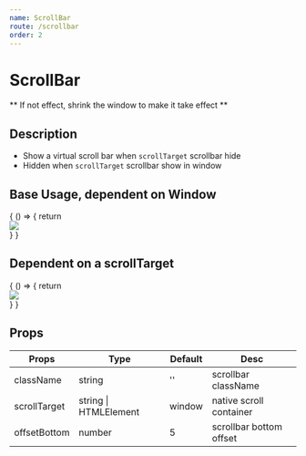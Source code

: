```yaml
---
name: ScrollBar
route: /scrollbar
order: 2
---
```


# ScrollBar

** If not effect, shrink the window to make it take effect **

## Description

- Show a virtual scroll bar when `scrollTarget` scrollbar hide
- Hidden when `scrollTarget` scrollbar show in window

## Base Usage, dependent on Window

<Playground>
  {
    () => {
      return <HorizontalScrollBar>
        <div style={{fontSize: '0px'}}>
          <img src={Image}></img>
        </div>
      </HorizontalScrollBar>
    }
  }
</Playground>

## Dependent on a scrollTarget

<Playground>
  {
    () => {
      return <div id='test-scroller' style={{overflow: 'auto', width: '600px', height: '600px'}}>
        <HorizontalScrollBar scrollTarget='test-scroller'>
          <div style={{fontSize: '0px'}}>
            <img src={Image}></img>
          </div>
        </HorizontalScrollBar>
      </div>
    }
  }
</Playground>

## Props

| Props | Type | Default  | Desc |
| ----- | ---- | ---- | ------- |
| className | string | '' | scrollbar className |
| scrollTarget | string &#124; HTMLElement | window | native scroll container |
| offsetBottom | number | 5 | scrollbar bottom offset |
